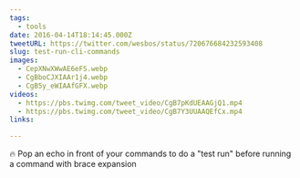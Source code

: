 ```yaml
---
tags:
  - tools
date: 2016-04-14T18:14:45.000Z
tweetURL: https://twitter.com/wesbos/status/720676684232593408
slug: test-run-cli-commands
images:
  - CepXNwXWwAE6eFS.webp
  - CgBboCJXIAAr1j4.webp
  - CgB5y_eWIAAfGFX.webp
videos:
  - https://pbs.twimg.com/tweet_video/CgB7pKdUEAAGjQ1.mp4
  - https://pbs.twimg.com/tweet_video/CgB7Y3UUAAQEfCx.mp4
links:

---
```

🔥 Pop an echo in front of your commands to do a "test run" before running a command with brace expansion
